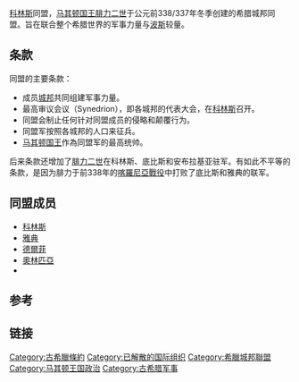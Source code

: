 [[科林斯|科林斯]]同盟，[[马其顿国王|马其顿国王]][[腓力二世|腓力二世]]于公元前338/337年冬季创建的希腊城邦同盟。旨在联合整个希腊世界的军事力量与[[波斯|波斯]]较量。

==条款==
同盟的主要条款：

* 成员[[城邦|城邦]]共同组建军事力量。
* 最高审议会议（Synedrion），即各城邦的代表大会，在[[科林斯|科林斯]]召开。
* 同盟会制止任何针对同盟成员的侵略和颠覆行为。
* 同盟军按照各城邦的人口来征兵。
* [[马其顿国王|马其顿国王]]作為同盟军的最高统帅。

后来条款还增加了[[腓力二世|腓力二世]]在科林斯、底比斯和安布拉基亚驻军。有如此不平等的条款，是因为腓力于前338年的[[喀羅尼亞戰役|喀羅尼亞戰役]]中打败了底比斯和雅典的联军。

==同盟成员==
* [[科林斯|科林斯]]
* [[雅典|雅典]]
* [[德爾菲|德爾菲]]
* [[奧林匹亞|奧林匹亞]]
* {{le|彼得那|Pydna}}

==参考==

==链接==

{{history-stub}}

[[Category:古希臘條約|Category:古希臘條約]]
[[Category:已解散的国际组织|Category:已解散的国际组织]]
[[Category:希臘城邦聯盟|Category:希臘城邦聯盟]]
[[Category:马其顿王国政治|Category:马其顿王国政治]]
[[Category:古希腊军事|Category:古希腊军事]]